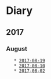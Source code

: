 = Diary =

== 2017 ==

=== August ===
    * [[2017-08-19]]
    * [[2017-08-10]]
    * [[2017-08-02]]


